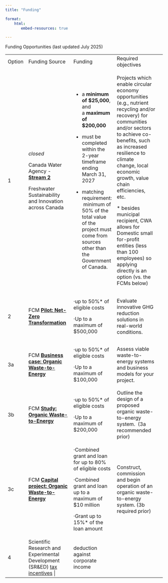 ---
title: "Funding"

format:
    html: 
       embed-resources: true

---

Funding Opportunities (last updated July 2025)

+---------+-------------------------------------------------------------------------------------------------------------------------------------------------------------------------------------------------------------------------------------+-----------------------------------------------------------------------------------------------------------------------------------------+--------------------------------------------------------------------------------------------------------------------------------------------------------------------------------------------------------------------------------------------------------------+---------+
| Option  | Funding Source                                                                                                                                                                                                                      | Funding                                                                                                                                 | Required objectives                                                                                                                                                                                                                                          |         |
+---------+-------------------------------------------------------------------------------------------------------------------------------------------------------------------------------------------------------------------------------------+-----------------------------------------------------------------------------------------------------------------------------------------+--------------------------------------------------------------------------------------------------------------------------------------------------------------------------------------------------------------------------------------------------------------+---------+
| 1       | *closed*                                                                                                                                                                                                                            | -   a **minimum of \$25,000**, and a **maximum of \$200,000**                                                                           | Projects which enable circular economy opportunities (e.g., nutrient recycling and/or recovery) for communities and/or sectors to achieve co-benefits, such as increased resilience to climate change, local economic growth, value chain efficiencies, etc. |         |
|         |                                                                                                                                                                                                                                     |                                                                                                                                         |                                                                                                                                                                                                                                                              |         |
|         | Canada Water Agency - [**Stream 2**](https://www.canada.ca/en/canada-water-agency/funding/ecoaction-community-program/stream2.html)                                                                                                 | -   must be completed within the 2-year timeframe ending March 31, 2027                                                                 | \* besides municipal recipient, CWA allows for Domestic small for-profit entities (less than 100 employees) so applying directly is an option (vs. the FCMs below)                                                                                           |         |
|         |                                                                                                                                                                                                                                     |                                                                                                                                         |                                                                                                                                                                                                                                                              |         |
|         | Freshwater Sustainability and Innovation across Canada                                                                                                                                                                              | -   matching requirement:  minimum of 50% of the total value of the project must come from sources other than the Government of Canada. |                                                                                                                                                                                                                                                              |         |
+---------+-------------------------------------------------------------------------------------------------------------------------------------------------------------------------------------------------------------------------------------+-----------------------------------------------------------------------------------------------------------------------------------------+--------------------------------------------------------------------------------------------------------------------------------------------------------------------------------------------------------------------------------------------------------------+---------+
| 2       | FCM [**Pilot: Net-Zero Transformation**](https://greenmunicipalfund.ca/funding/pilot-net-zero-transformation)                                                                                                                       | ·up to 50%\* of eligible costs                                                                                                          | Evaluate innovative GHG reduction solutions in real-world conditions.                                                                                                                                                                                        |         |
|         |                                                                                                                                                                                                                                     |                                                                                                                                         |                                                                                                                                                                                                                                                              |         |
|         |                                                                                                                                                                                                                                     | ·Up to a maximum of \$500,000                                                                                                           |                                                                                                                                                                                                                                                              |         |
+---------+-------------------------------------------------------------------------------------------------------------------------------------------------------------------------------------------------------------------------------------+-----------------------------------------------------------------------------------------------------------------------------------------+--------------------------------------------------------------------------------------------------------------------------------------------------------------------------------------------------------------------------------------------------------------+---------+
| 3a      | FCM [**Business case: Organic Waste-to-Energy**](https://greenmunicipalfund.ca/funding/business-case-organic-waste-energy)                                                                                                          | ·up to 50%\* of eligible costs                                                                                                          | Assess viable waste-to-energy systems and business models for your project.                                                                                                                                                                                  |         |
|         |                                                                                                                                                                                                                                     |                                                                                                                                         |                                                                                                                                                                                                                                                              |         |
|         |                                                                                                                                                                                                                                     | ·Up to a maximum of \$100,000                                                                                                           |                                                                                                                                                                                                                                                              |         |
+---------+-------------------------------------------------------------------------------------------------------------------------------------------------------------------------------------------------------------------------------------+-----------------------------------------------------------------------------------------------------------------------------------------+--------------------------------------------------------------------------------------------------------------------------------------------------------------------------------------------------------------------------------------------------------------+---------+
| 3b      | FCM [**Study: Organic Waste-to-Energy**](https://greenmunicipalfund.ca/funding/study-organic-waste-energy)                                                                                                                          | ·up to 50%\* of eligible costs                                                                                                          | Outline the design of a proposed organic waste-to-energy system.  (3a recommended prior)                                                                                                                                                                     |         |
|         |                                                                                                                                                                                                                                     |                                                                                                                                         |                                                                                                                                                                                                                                                              |         |
|         |                                                                                                                                                                                                                                     | ·Up to a maximum of \$200,000                                                                                                           |                                                                                                                                                                                                                                                              |         |
+---------+-------------------------------------------------------------------------------------------------------------------------------------------------------------------------------------------------------------------------------------+-----------------------------------------------------------------------------------------------------------------------------------------+--------------------------------------------------------------------------------------------------------------------------------------------------------------------------------------------------------------------------------------------------------------+---------+
| 3c      | FCM [**Capital project: Organic Waste-to-Energy**](https://greenmunicipalfund.ca/funding/capital-project-organic-waste-energy)                                                                                                      | ·Combined grant and loan for up to 80% of eligible costs                                                                                | Construct, commission and begin operation of an organic waste-to-energy system. (3b required prior)                                                                                                                                                          |         |
|         |                                                                                                                                                                                                                                     |                                                                                                                                         |                                                                                                                                                                                                                                                              |         |
|         |                                                                                                                                                                                                                                     | ·Combined grant and loan up to a maximum of \$10 million                                                                                |                                                                                                                                                                                                                                                              |         |
|         |                                                                                                                                                                                                                                     |                                                                                                                                         |                                                                                                                                                                                                                                                              |         |
|         |                                                                                                                                                                                                                                     | ·Grant up to 15%\* of the loan amount                                                                                                   |                                                                                                                                                                                                                                                              |         |
+---------+-------------------------------------------------------------------------------------------------------------------------------------------------------------------------------------------------------------------------------------+-----------------------------------------------------------------------------------------------------------------------------------------+--------------------------------------------------------------------------------------------------------------------------------------------------------------------------------------------------------------------------------------------------------------+---------+
| 4       | Scientific Research and Experimental Development (SR&ED) [tax incentives](https://www.canada.ca/en/revenue-agency/services/scientific-research-experimental-development-tax-incentive-program/what-are-sred-tax-incentives.html) \| | deduction against corporate income                                                                                                      |                                                                                                                                                                                                                                                              |         |
+---------+-------------------------------------------------------------------------------------------------------------------------------------------------------------------------------------------------------------------------------------+-----------------------------------------------------------------------------------------------------------------------------------------+--------------------------------------------------------------------------------------------------------------------------------------------------------------------------------------------------------------------------------------------------------------+---------+
